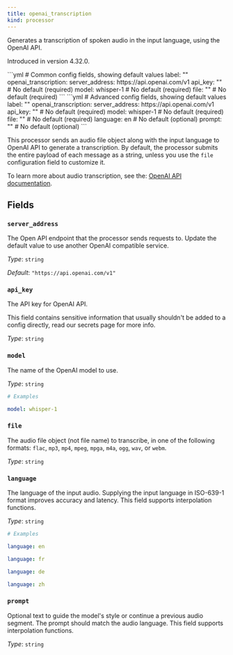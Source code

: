 ```yaml
---
title: openai_transcription
kind: processor
---
```


Generates a transcription of spoken audio in the input language, using the OpenAI API.

Introduced in version 4.32.0.


<Tabs>
<TabItem label="Common">
```yml
# Common config fields, showing default values
label: ""
openai_transcription:
  server_address: https://api.openai.com/v1
  api_key: "" # No default (required)
  model: whisper-1 # No default (required)
  file: "" # No default (required)
```
</TabItem>
<TabItem label="Advanced">
```yml
# Advanced config fields, showing default values
label: ""
openai_transcription:
  server_address: https://api.openai.com/v1
  api_key: "" # No default (required)
  model: whisper-1 # No default (required)
  file: "" # No default (required)
  language: en # No default (optional)
  prompt: "" # No default (optional)
```
</TabItem>
</Tabs>

This processor sends an audio file object along with the input language to OpenAI API to generate a transcription. By default, the processor submits the entire payload of each message as a string, unless you use the `file` configuration field to customize it.

To learn more about audio transcription, see the: [OpenAI API documentation](https://platform.openai.com/docs/guides/speech-to-text).

## Fields

### `server_address`

The Open API endpoint that the processor sends requests to. Update the default value to use another OpenAI compatible service.


*Type*: `string`

*Default*: `"https://api.openai.com/v1"`

### `api_key`

The API key for OpenAI API.
<Aside type="caution" title="Sensitive Information">
	This field contains sensitive information that usually shouldn't be added to a config directly, read our secrets page for more info.
</Aside>



*Type*: `string`


### `model`

The name of the OpenAI model to use.


*Type*: `string`


```yml
# Examples

model: whisper-1
```

### `file`

The audio file object (not file name) to transcribe, in one of the following formats: `flac`, `mp3`, `mp4`, `mpeg`, `mpga`, `m4a`, `ogg`, `wav`, or `webm`.


*Type*: `string`


### `language`

The language of the input audio. Supplying the input language in ISO-639-1 format improves accuracy and latency.
This field supports interpolation functions.


*Type*: `string`


```yml
# Examples

language: en

language: fr

language: de

language: zh
```

### `prompt`

Optional text to guide the model's style or continue a previous audio segment. The prompt should match the audio language.
This field supports interpolation functions.


*Type*: `string`



